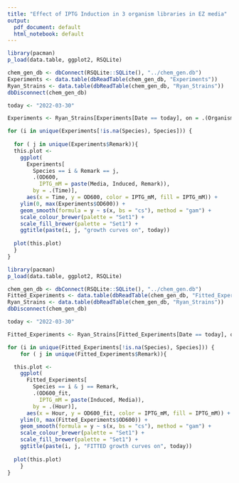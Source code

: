 ```yaml
---
title: "Effect of IPTG Induction in 3 organism libraries in EZ media"
output:
  pdf_document: default
  html_notebook: default
---
```

```r
library(pacman)
p_load(data.table, ggplot2, RSQLite)

chem_gen_db <- dbConnect(RSQLite::SQLite(), "../chem_gen.db")
Experiments <- data.table(dbReadTable(chem_gen_db, "Experiments"))
Ryan_Strains <- data.table(dbReadTable(chem_gen_db, "Ryan_Strains"))
dbDisconnect(chem_gen_db)

today <- "2022-03-30"

Experiments <- Ryan_Strains[Experiments[Date == today], on = .(Organism)]

for (i in unique(Experiments[!is.na(Species), Species])) {
  
  for ( j in unique(Experiments$Remark)){
  this.plot <- 
    ggplot(
      Experiments[
        Species == i & Remark == j, 
        .(OD600,
          IPTG_mM = paste(Media, Induced, Remark)), 
        by = .(Time)],
      aes(x = Time, y = OD600, color = IPTG_mM, fill = IPTG_mM)) +
    ylim(0, max(Experiments$OD600)) +
    geom_smooth(formula = y ~ s(x, bs = "cs"), method = "gam") +
    scale_colour_brewer(palette = "Set1") +
    scale_fill_brewer(palette = "Set1") +
    ggtitle(paste(i, j, "growth curves on", today))
  
  plot(this.plot)
  }
}
```
```r
library(pacman)
p_load(data.table, ggplot2, RSQLite)

chem_gen_db <- dbConnect(RSQLite::SQLite(), "../chem_gen.db")
Fitted_Experiments <- data.table(dbReadTable(chem_gen_db, "Fitted_Experiments"))
Ryan_Strains <- data.table(dbReadTable(chem_gen_db, "Ryan_Strains"))
dbDisconnect(chem_gen_db)

today <- "2022-03-30"

Fitted_Experiments <- Ryan_Strains[Fitted_Experiments[Date == today], on = .(Organism)]

for (i in unique(Fitted_Experiments[!is.na(Species), Species])) {
    for ( j in unique(Fitted_Experiments$Remark)){

  this.plot <- 
    ggplot(
      Fitted_Experiments[
        Species == i & j == Remark, 
        .(OD600_fit,
          IPTG_mM = paste(Induced, Media)), 
        by = .(Hour)],
      aes(x = Hour, y = OD600_fit, color = IPTG_mM, fill = IPTG_mM)) +
    ylim(0, max(Fitted_Experiments$OD600)) +
    geom_smooth(formula = y ~ s(x, bs = "cs"), method = "gam") +
    scale_colour_brewer(palette = "Set1") +
    scale_fill_brewer(palette = "Set1") +
    ggtitle(paste(i, j, "FITTED growth curves on", today))
  
  plot(this.plot)
    }
}
```
